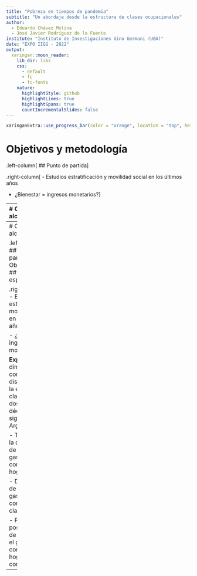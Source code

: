 ```yaml
---
title: "Pobreza en tiempos de pandemia"
subtitle: "Un abordaje desde la estructura de clases ocupacionales"
author: 
  - Eduardo Chávez Molina 
  - José Javier Rodríguez de la Fuente
institute: "Instituto de Investigaciones Gino Germani (UBA)"
date: "EXPO IIGG - 2022"
output:
  xaringan::moon_reader:
    lib_dir: libs
    css: 
      - default
      - fc
      - fc-fonts
    nature:
      highlightStyle: github
      highlightLines: true
      highlightSpans: true
      countIncrementalSlides: false
---
```


```r
xaringanExtra::use_progress_bar(color = "orange", location = "top", height = "10px")
```

# Objetivos y metodología  

.left-column[
## Punto de partida
]

.right-column[
- Estudios estratificación y movilidad social en los últimos años  
  
- ¿Bienestar = ingresos monetarios?]

---
# Objetivos y alcance  

.left-column[
## Punto de partida
## Objetivo general
]

.right-column[
- Estudios estratificación y movilidad social en los últimos años  

- ¿Bienestar = ingresos monetarios?  
<br>

**Explorar** la dimensión del consumo y su distribución en la estructura clases en las dos primeras décadas del siglo XXI en Argentina.]

---
# Objetivos y alcance  

.left-column[
## Punto de partida
## Objetivo general
## Objetivos específicos]

.right-column[
- Estudios estratificación y movilidad social en los últimos años  

- ¿Bienestar = ingresos monetarios?  
<br>

**Explorar** la dimensión del consumo y su distribución en la estructura clases en las dos primeras décadas del siglo XXI en Argentina.  
<br>

- Tendencia de la desigualdad de ingresos y el gasto de consumo de los hogares 

- Distribución de ingresos y el gasto de consumo por clase social

- Peso del posicionamiento de clase sobre el gasto de consumo de los hogares (con controles)]

---

